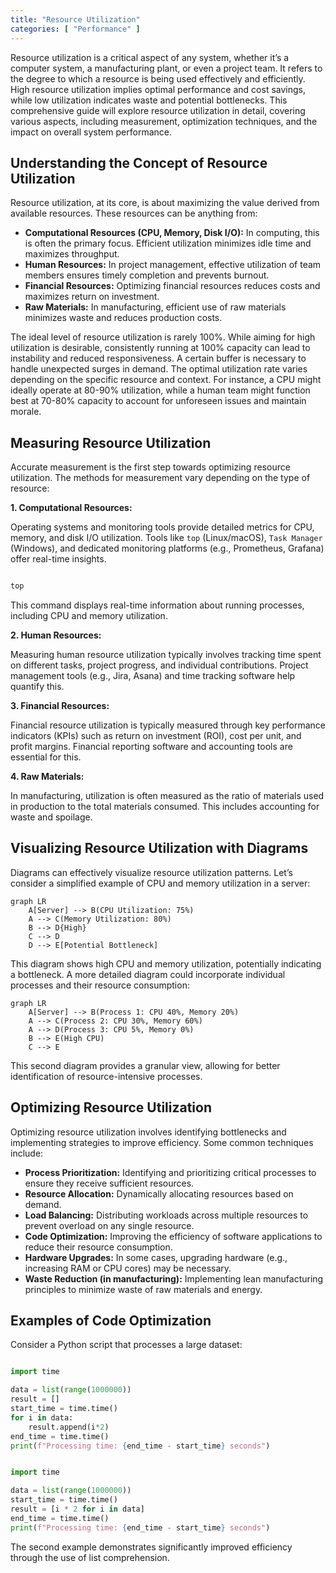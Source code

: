 ```yaml
---
title: "Resource Utilization"
categories: [ "Performance" ]
---
```



Resource utilization is a critical aspect of any system, whether it's a computer system, a manufacturing plant, or even a project team.  It refers to the degree to which a resource is being used effectively and efficiently.  High resource utilization implies optimal performance and cost savings, while low utilization indicates waste and potential bottlenecks. This comprehensive guide will explore resource utilization in detail, covering various aspects, including measurement, optimization techniques, and the impact on overall system performance.

## Understanding the Concept of Resource Utilization

Resource utilization, at its core, is about maximizing the value derived from available resources. These resources can be anything from:

* **Computational Resources (CPU, Memory, Disk I/O):** In computing, this is often the primary focus.  Efficient utilization minimizes idle time and maximizes throughput.
* **Human Resources:**  In project management, effective utilization of team members ensures timely completion and prevents burnout.
* **Financial Resources:**  Optimizing financial resources reduces costs and maximizes return on investment.
* **Raw Materials:** In manufacturing, efficient use of raw materials minimizes waste and reduces production costs.

The ideal level of resource utilization is rarely 100%.  While aiming for high utilization is desirable, consistently running at 100% capacity can lead to instability and reduced responsiveness.  A certain buffer is necessary to handle unexpected surges in demand.  The optimal utilization rate varies depending on the specific resource and context.  For instance, a CPU might ideally operate at 80-90% utilization, while a human team might function best at 70-80% capacity to account for unforeseen issues and maintain morale.

## Measuring Resource Utilization

Accurate measurement is the first step towards optimizing resource utilization.  The methods for measurement vary depending on the type of resource:

**1. Computational Resources:**

Operating systems and monitoring tools provide detailed metrics for CPU, memory, and disk I/O utilization.  Tools like `top` (Linux/macOS), `Task Manager` (Windows), and dedicated monitoring platforms (e.g., Prometheus, Grafana) offer real-time insights.

```bash

top
```

This command displays real-time information about running processes, including CPU and memory utilization.

**2. Human Resources:**

Measuring human resource utilization typically involves tracking time spent on different tasks, project progress, and individual contributions.  Project management tools (e.g., Jira, Asana) and time tracking software help quantify this.

**3. Financial Resources:**

Financial resource utilization is typically measured through key performance indicators (KPIs) such as return on investment (ROI), cost per unit, and profit margins.  Financial reporting software and accounting tools are essential for this.

**4. Raw Materials:**

In manufacturing, utilization is often measured as the ratio of materials used in production to the total materials consumed.  This includes accounting for waste and spoilage.


## Visualizing Resource Utilization with Diagrams

Diagrams can effectively visualize resource utilization patterns.  Let's consider a simplified example of CPU and memory utilization in a server:

```mermaid
graph LR
    A[Server] --> B(CPU Utilization: 75%)
    A --> C(Memory Utilization: 80%)
    B --> D{High}
    C --> D
    D --> E[Potential Bottleneck]
```

This diagram shows high CPU and memory utilization, potentially indicating a bottleneck. A more detailed diagram could incorporate individual processes and their resource consumption:

```mermaid
graph LR
    A[Server] --> B(Process 1: CPU 40%, Memory 20%)
    A --> C(Process 2: CPU 30%, Memory 60%)
    A --> D(Process 3: CPU 5%, Memory 0%)
    B --> E(High CPU)
    C --> E
```

This second diagram provides a granular view, allowing for better identification of resource-intensive processes.

## Optimizing Resource Utilization

Optimizing resource utilization involves identifying bottlenecks and implementing strategies to improve efficiency.  Some common techniques include:

* **Process Prioritization:** Identifying and prioritizing critical processes to ensure they receive sufficient resources.
* **Resource Allocation:** Dynamically allocating resources based on demand.
* **Load Balancing:** Distributing workloads across multiple resources to prevent overload on any single resource.
* **Code Optimization:** Improving the efficiency of software applications to reduce their resource consumption.
* **Hardware Upgrades:**  In some cases, upgrading hardware (e.g., increasing RAM or CPU cores) may be necessary.
* **Waste Reduction (in manufacturing):** Implementing lean manufacturing principles to minimize waste of raw materials and energy.


## Examples of Code Optimization

Consider a Python script that processes a large dataset:

```python

import time

data = list(range(1000000))
result = []
start_time = time.time()
for i in data:
    result.append(i*2)
end_time = time.time()
print(f"Processing time: {end_time - start_time} seconds")


import time

data = list(range(1000000))
start_time = time.time()
result = [i * 2 for i in data]
end_time = time.time()
print(f"Processing time: {end_time - start_time} seconds")
```

The second example demonstrates significantly improved efficiency through the use of list comprehension.



